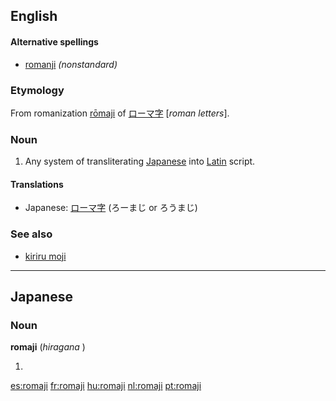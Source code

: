 {{wikipedia}}
==English==

====Alternative spellings====
*[[romanji]] ''(nonstandard)''

===Etymology===
From {{Ja.}} romanization [[rōmaji]] of [[ローマ字]] [''roman letters''].

===Noun===
{{en-noun|-}}

# Any system of transliterating [[Japanese]] into [[Latin]] script.

====Translations====
{{trans-top|Any system of transliterating Japanese into Latin script}}
*Japanese: [[ローマ字]] (ろーまじ or ろうまじ)
{{trans-mid}}
{{trans-bot}}

===See also===
*[[kiriru moji]]

----

==Japanese==
{{see|rōmaji}}

===Noun===
'''romaji''' (''hiragana'' {{Jpan|ろまじ}})

# {{misspelling of|rōmaji|lang=Japanese}}

[[es:romaji]]
[[fr:romaji]]
[[hu:romaji]]
[[nl:romaji]]
[[pt:romaji]]
